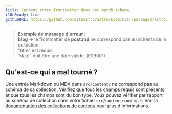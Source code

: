 ```yaml
---
title: Content entry frontmatter does not match schema.
i18nReady: true
githubURL: https://github.com/withastro/astro/blob/main/packages/astro/src/core/errors/errors-data.ts
---
```


> **Exemple de message d'erreur :**<br/>
**blog** → le frontmatter de **post.md** ne correspond pas au schéma de la collection.<br/>
"titre" est requis.<br/>
"date" doit être une date valide. (E09001)

## Qu'est-ce qui a mal tourné ?
Une entrée Markdown ou MDX dans `src/content/` ne correspond pas au schéma de sa collection.
Vérifiez que tous les champs requis sont présents et que tous les champs sont du bon type.
Vous pouvez vérifier par rapport au schéma de collection dans votre fichier `src/content/config.*`.
Voir la [documentation des collections de contenu](/fr/guides/content-collections/#defining-a-collection-schema) pour plus d'informations.
